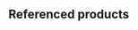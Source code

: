 
## Referenced products

<ProductPreview
  shopUrl="https://www.leorover.tech/shop/160-wh-super-battery"
  imageSrc="/img/robots/leo/addons/high-capacity-battery/high-capacity-battery-shop.webp"
  width={1920}
  height={1440}
  title="High capacity battery"
  description="High capacity battery for the Leo Rover. It's a high-capacity Li-Ion 3S battery,
estimated to last up to 10 hours of driving or 20 hours of video streaming, with
a 3-hour charge time using a 5 A charger. Available only in inland Europe."
/>
